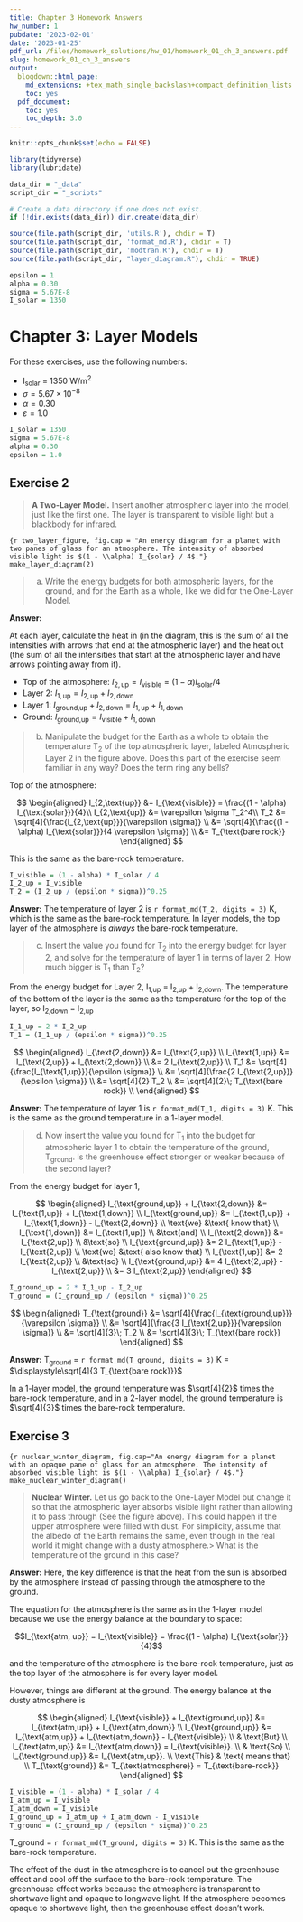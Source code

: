 ```yaml
---
title: Chapter 3 Homework Answers
hw_number: 1
pubdate: '2023-02-01'
date: '2023-01-25'
pdf_url: /files/homework_solutions/hw_01/homework_01_ch_3_answers.pdf
slug: homework_01_ch_3_answers
output:
  blogdown::html_page:
    md_extensions: +tex_math_single_backslash+compact_definition_lists
    toc: yes
  pdf_document:
    toc: yes
    toc_depth: 3.0
---
```

```r
knitr::opts_chunk$set(echo = FALSE)

library(tidyverse)
library(lubridate)

data_dir = "_data"
script_dir = "_scripts"

# Create a data directory if one does not exist.
if (!dir.exists(data_dir)) dir.create(data_dir)

source(file.path(script_dir, 'utils.R'), chdir = T)
source(file.path(script_dir, 'format_md.R'), chdir = T)
source(file.path(script_dir, 'modtran.R'), chdir = T)
source(file.path(script_dir, "layer_diagram.R"), chdir = TRUE)

epsilon = 1
alpha = 0.30
sigma = 5.67E-8
I_solar = 1350
```

# Chapter 3: Layer Models

For these exercises, use the following numbers:

* I~solar~ = 1350 W/m^2^
* $\sigma = 5.67 \times 10^{-8}$
* $\alpha = 0.30$
* $\varepsilon = 1.0$

```r
I_solar = 1350
sigma = 5.67E-8
alpha = 0.30
epsilon = 1.0
```

## Exercise 2

> **A Two-Layer Model.** Insert another atmospheric layer into the model, just 
> like the first one. The layer is transparent to visible light but a blackbody 
> for infrared.

```{r two_layer_figure, fig.cap = "An energy diagram for a planet with two panes of glass for an atmosphere. The intensity of absorbed visible light is $(1 - \\alpha) I_{solar} / 4$."}
make_layer_diagram(2)
```

> a) Write the energy budgets for both atmospheric layers, for the ground, and 
> for the Earth as a whole, like we did for the One-Layer Model.

**Answer:** 

At each layer, calculate the heat in (in the diagram, this is the sum of
all the intensities with arrows that end at the atmospheric layer) and the
heat out (the sum of all the intensities that start at the atmospheric
layer and have arrows pointing away from it).

* Top of the atmosphere:
  $I_{2,\text{up}} = I_{\text{visible}} = (1 - \alpha) I_{\text{solar}} / 4$
* Layer 2:
  $I_{1,\text{up}} = I_{2,\text{up}} + I_{2,\text{down}}$
* Layer 1:
  $I_{\text{ground,up}} + I_{2,\text{down}} = I_{1,\text{up}} + I_{1,\text{down}}$
* Ground:
  $I_{\text{ground,up}} = I_{\text{visible}} + I_{1,\text{down}}$

> b) Manipulate the budget for the Earth as a whole to obtain the temperature 
> T~2~ of the top atmospheric layer, labeled Atmospheric Layer 2 in the figure 
> above. Does this part of the exercise seem familiar in any way? Does the term 
> ring any bells?

Top of the atmosphere:

$$
\begin{aligned}
I_{2,\text{up}} &= I_{\text{visible}} = \frac{(1 - \alpha) I_{\text{solar}}}{4}\\
I_{2,\text{up}} &= \varepsilon \sigma T_2^4\\
T_2 &= \sqrt[4]{\frac{I_{2,\text{up}}}{\varepsilon \sigma}} \\
    &= \sqrt[4]{\frac{(1 - \alpha) I_{\text{solar}}}{4 \varepsilon \sigma}} \\
    &= T_{\text{bare rock}}
\end{aligned}
$$

This is the same as the bare-rock temperature.

```r
I_visible = (1 - alpha) * I_solar / 4
I_2_up = I_visible
T_2 = (I_2_up / (epsilon * sigma))^0.25
```

**Answer:** The temperature of layer 2 is `r format_md(T_2, digits = 3)` K,
which is the same as the bare-rock temperature. In layer models, the top layer 
of the atmosphere is _always_ the bare-rock temperature.

> c) Insert the value you found for T~2~ into the energy budget for layer 2, and 
> solve for the temperature of layer 1 in terms of layer 2. How much bigger is 
> T~1~ than T~2~?

From the energy budget for Layer 2, 
I~1,up~ = I~2,up~ + I~2,down~.
The temperature of the bottom of the layer is the same as the temperature for
the top of the layer, so I~2,down~ = I~2,up~

```r
I_1_up = 2 * I_2_up
T_1 = (I_1_up / (epsilon * sigma))^0.25
```

$$
\begin{aligned}
I_{\text{2,down}} &= I_{\text{2,up}} \\
I_{\text{1,up}} &= I_{\text{2,up}} + I_{\text{2,down}} \\
 &= 2 I_{\text{2,up}} \\
T_1 &= \sqrt[4]{\frac{I_{\text{1,up}}}{\epsilon \sigma}} \\
  &= \sqrt[4]{\frac{2 I_{\text{2,up}}}{\epsilon \sigma}} \\
  &= \sqrt[4]{2} T_2 \\
  &= \sqrt[4]{2}\; T_{\text{bare rock}} \\
\end{aligned}
$$

**Answer:** The temperature of layer 1 is `r format_md(T_1, digits = 3)` K.
This is the same as the ground temperature in a 1-layer model.

> d) Now insert the value you found for T~1~ into the budget for atmospheric 
> layer 1 to obtain the temperature of the ground, T~ground~. Is the greenhouse 
> effect stronger or weaker because of the second layer?

From the energy budget for layer 1, 

$$
\begin{aligned}
I_{\text{ground,up}} + I_{\text{2,down}} &= I_{\text{1,up}} + I_{\text{1,down}} \\
I_{\text{ground,up}} &= I_{\text{1,up}} + I_{\text{1,down}} - I_{\text{2,down}} \\
\text{we} &\text{ know that} \\
I_{\text{1,down}} &= I_{\text{1,up}} \\
&\text{and} \\
I_{\text{2,down}} &= I_{\text{2,up}} \\
&\text{so} \\
I_{\text{ground,up}} &= 2 I_{\text{1,up}} - I_{\text{2,up}} \\
\text{we} &\text{ also know that} \\
I_{\text{1,up}} &= 2 I_{\text{2,up}} \\
&\text{so} \\
I_{\text{ground,up}} &= 4 I_{\text{2,up}} - I_{\text{2,up}} \\
&= 3 I_{\text{2,up}}
\end{aligned}
$$

```r
I_ground_up = 2 * I_1_up - I_2_up
T_ground = (I_ground_up / (epsilon * sigma))^0.25
```

$$
\begin{aligned}
T_{\text{ground}} &= 
  \sqrt[4]{\frac{I_{\text{ground,up}}}{\varepsilon \sigma}} \\
&= \sqrt[4]{\frac{3 I_{\text{2,up}}}{\varepsilon \sigma}} \\
  &= \sqrt[4]{3}\; T_2 \\
  &= \sqrt[4]{3}\; T_{\text{bare rock}}
\end{aligned}
$$

**Answer:** T~ground~ = `r format_md(T_ground, digits = 3)` K = $\displaystyle\sqrt[4]{3 T_{\text{bare rock}}}$

In a 1-layer model, the ground temperature was $\sqrt[4]{2}$ times the bare-rock 
temperature, and in a 2-layer model, the ground temperature is $\sqrt[4]{3}$ times
the bare-rock temperature.

## Exercise 3

```{r nuclear_winter_diagram, fig.cap="An energy diagram for a planet with an opaque pane of glass for an atmosphere. The intensity of absorbed visible light is $(1 - \\alpha) I_{solar} / 4$."}
make_nuclear_winter_diagram()
```

> **Nuclear Winter.** Let us go back to the One-Layer Model but change it so 
> that the atmospheric layer absorbs visible light rather than allowing it to 
> pass through (See the figure above). This could happen if the upper atmosphere 
> were filled with dust. For simplicity, assume that the albedo of the Earth 
> remains the same, even though in the real world it might change with a dusty 
> atmosphere.>  What is the temperature of the ground in this case?

**Answer:** 
Here, the key difference is that the heat from the sun is absorbed by the 
atmosphere instead of passing through the atmosphere to the ground.

The equation for the atmosphere is the same as in the 1-layer model because
we use the energy balance at the boundary to space:

$$I_{\text{atm, up}} = I_{\text{visible}} = \frac{(1 - \alpha) I_{\text{solar}}}{4}$$

and the temperature of the atmosphere is the bare-rock temperature, just as 
the top layer of the atmosphere is for every layer model.

However, things are different at the ground. The energy balance at the 
dusty atmosphere is

$$
\begin{aligned}
I_{\text{visible}} + I_{\text{ground,up}} &= I_{\text{atm,up}} + I_{\text{atm,down}} \\
I_{\text{ground,up}} &= I_{\text{atm,up}} + I_{\text{atm,down}} - I_{\text{visible}} \\
& \text{But} \\
I_{\text{atm,up}} &= I_{\text{atm,down}} = I_{\text{visible}}. \\
& \text{So} \\
I_{\text{ground,up}} &= I_{\text{atm,up}}. \\
\text{This} & \text{ means that} \\
T_{\text{ground}} &= T_{\text{atmosphere}} = T_{\text{bare-rock}}
\end{aligned}
$$


```r
I_visible = (1 - alpha) * I_solar / 4
I_atm_up = I_visible
I_atm_down = I_visible
I_ground_up = I_atm_up + I_atm_down - I_visible
T_ground = (I_ground_up / (epsilon * sigma))^0.25
```

T_ground = `r format_md(T_ground, digits = 3)` K. This is the same as the 
bare-rock temperature.

The effect of the dust in the atmosphere is to cancel out the greenhouse effect
and cool off the surface to the bare-rock temperature. 
The greenhouse effect works because the atmosphere is transparent to shortwave
light and opaque to longwave light. If the atmosphere becomes opaque to 
shortwave light, then the greenhouse effect doesn't work.

